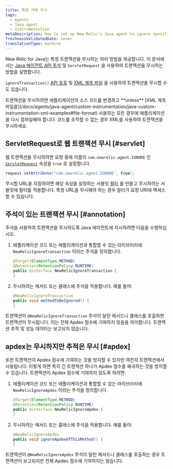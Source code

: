 ```yaml
---
title: 특정 거래 무시
tags:
  - Agents
  - Java agent
  - Instrumentation
metaDescription: How to set up New Relic's Java agent to ignore specific web transactions (including Apdex scores) using the API.
freshnessValidatedDate: never
translationType: machine
---
```


New Relic for Java는 특정 트랜잭션을 무시하는 여러 방법을 제공합니다. 이 문서에서는 [Java 에이전트 API 주석](/docs/agents/java-agent/custom-instrumentation/java-agent-api) 및 `ServletRequest` 을 사용하여 트랜잭션을 무시하는 방법을 설명합니다.

`ignoreTransaction()` [API 호출](http://newrelic.github.io/java-agent-api/javadoc/index.html?com/newrelic/api/agent/NewRelic.html) 및 [XML 계측 파일](/docs/agents/java-agent/custom-instrumentation/java-custom-instrumentation-xml-examples#file-format) 을 사용하여 트랜잭션을 무시할 수도 있습니다.

<Callout variant="important">
  트랜잭션을 무시하려면 애플리케이션의 소스 코드를 변경하고 <DNT>**unless**</DNT> [XML 계측 파일을](/docs/agents/java-agent/custom-instrumentation/java-custom-instrumentation-xml-examples#file-format) 사용하는 모든 경우에 애플리케이션을 다시 컴파일해야 합니다. 코드를 조작할 수 없는 경우 XML을 사용하여 트랜잭션을 무시하세요.
</Callout>

## ServletRequest로 웹 트랜잭션 무시 [#servlet]

웹 트랜잭션을 무시하려면 요청 중에 이름이 `com.newrelic.agent.IGNORE` 인 [`ServletRequest`](http://docs.oracle.com/javaee/6/api/javax/servlet/ServletRequest.html) 속성을 `true` 로 설정합니다.

```java
request.setAttribute("com.newrelic.agent.IGNORE", true);
```

무시할 URL을 지정하려면 해당 속성을 설정하는 서블릿 [필터](http://docs.oracle.com/javaee/6/api/javax/servlet/Filter.html) 를 만들고 무시하려는 서블릿에 필터를 적용합니다. 특정 URL을 무시해야 하는 경우 필터가 요청 URI에 액세스할 수 있습니다.

## 주석이 있는 트랜잭션 무시 [#annotation]

주석을 사용하여 트랜잭션을 무시하도록 Java 에이전트에 지시하려면 다음을 수행하십시오.

1. 애플리케이션 코드 또는 애플리케이션과 통합할 수 있는 라이브러리에 `NewRelicIgnoreTransaction` 이라는 주석을 정의합니다.

   ```java
   @Target(ElementType.METHOD)
   @Retention(RetentionPolicy.RUNTIME)
   public @interface NewRelicIgnoreTransaction {
   }
   ```

2. 무시하려는 메서드 또는 클래스에 주석을 적용합니다. 예를 들어:

   ```java
   @NewRelicIgnoreTransaction
   public void methodToBeIgnored() {
   }
   ```

트랜잭션이 `@NewRelicIgnoreTransaction` 주석이 달린 메서드나 클래스를 호출하면 트랜잭션이 무시됩니다. 이는 전체 Apdex 점수에 기여하지 않음을 의미합니다. 트랜잭션 추적 및 성능 데이터는 보고되지 않습니다.

## apdex는 무시하지만 추적은 무시 [#apdex]

또한 트랜잭션이 Apdex 점수에 기여하는 것을 방지할 수 있지만 여전히 트랜잭션에서 사용됩니다. 이렇게 하면 특히 긴 트랜잭션 하나가 Apdex 점수를 왜곡하는 것을 방지할 수 있습니다. 트랜잭션이 Apdex 점수에 기여하지 않도록 하려면:

1. 애플리케이션 코드 또는 애플리케이션과 통합할 수 있는 라이브러리에 `NewRelicIgnoreApdex` 이라는 주석을 정의합니다.

   ```java
   @Target(ElementType.METHOD)
   @Retention(RetentionPolicy.RUNTIME)
   public @interface NewRelicIgnoreApdex {
   }
   ```

2. 무시하려는 메서드 또는 클래스에 주석을 적용합니다. 예를 들어:

   ```java
   @NewRelicIgnoreApdex
   public void ignoreApdexOfThisMethod() {
   }
   ```

트랜잭션이 `@NewRelicIgnoreApdex` 주석이 달린 메서드나 클래스를 호출하는 경우 트랜잭션이 보고되지만 전체 Apdex 점수에 기여하지는 않습니다.
